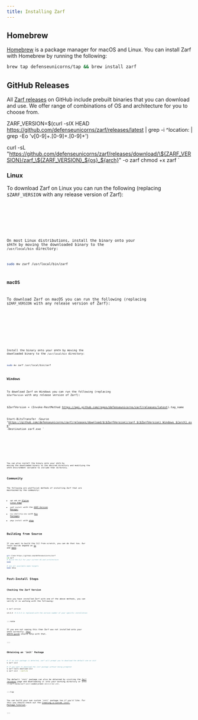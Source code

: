 ```yaml
---
title: Installing Zarf
---
```



## Homebrew

[Homebrew](https://brew.sh) is a package manager for macOS and Linux. You can install Zarf with Homebrew by running the following:

```bash
brew tap defenseunicorns/tap && brew install zarf
```

## GitHub Releases

All [Zarf releases](https://github.com/defenseunicorns/zarf/releases) on GitHub include prebuilt binaries that you can download and use. We offer range of combinations of OS and architecture for you to choose from.

ZARF_VERSION=$(curl -sIX HEAD https://github.com/defenseunicorns/zarf/releases/latest | grep -i ^location: | grep -Eo 'v[0-9]+.[0-9]+.[0-9]+')

curl -sL "https://github.com/defenseunicorns/zarf/releases/download/\${ZARF_VERSION}/zarf_\${ZARF_VERSION}_${os}_${arch}" -o zarf
chmod +x zarf
`

### Linux

To download Zarf on Linux you can run the following (replacing `$ZARF_VERSION` with any release version of Zarf):

<Tabs>
<TabItem label="x86-64">
<Code code={downloadScript("Linux", "amd64")} lang="bash" />
</TabItem>
<TabItem label="ARM64">
<Code code={downloadScript("Linux", "arm64")} lang="bash" />
</TabItem>
</Tabs>

On most Linux distributions, install the binary onto your `$PATH` by moving the downloaded binary to the `/usr/local/bin` directory:

```bash
sudo mv zarf /usr/local/bin/zarf
```

### macOS

To download Zarf on macOS you can run the following (replacing `$ZARF_VERSION` with any release version of Zarf):

<Tabs>
<TabItem label="Intel">
<Code code={downloadScript("Darwin", "amd64")} lang="zsh" />
</TabItem>
<TabItem label="Apple Silicon">
<Code code={downloadScript("Darwin", "arm64")} lang="zsh" />
</TabItem>
</Tabs>

Install the binary onto your `$PATH` by moving the downloaded binary to the `/usr/local/bin` directory:

```bash
sudo mv zarf /usr/local/bin/zarf
```

### Windows

To download Zarf on Windows you can run the following (replacing `$ZarfVersion` with any release version of Zarf):

$ZarfVersion = (Invoke-RestMethod https://api.github.com/repos/defenseunicorns/zarf/releases/latest).tag_name

Start-BitsTransfer -Source "https://github.com/defenseunicorns/zarf/releases/download/$($ZarfVersion)/zarf_$($ZarfVersion)_Windows_${arch}.exe" -Destination zarf.exe
`

<Tabs>
<TabItem label="x86-64">
<Code code={downloadPowerShellScript("amd64")} lang="powershell" />
</TabItem>
<TabItem label="Windows">
<Code code={downloadPowerShellScript("arm64")} lang="powershell" />
</TabItem>
</Tabs>

You can also install the binary onto your `$PATH` by moving the downloaded binary to the desired directory and modifying the `$PATH` environment variable to include that directory.

## Community

The following are unofficial methods of installing Zarf that are maintained by the community:

- `apk add` on [Alpine Linux Edge](https://pkgs.alpinelinux.org/package/edge/testing/x86_64/zarf)
- `asdf install` with the [ASDF Version Manager](https://github.com/defenseunicorns/asdf-zarf)
- `nix-shell`/`nix-env` with [Nix Packages](https://search.nixos.org/packages?channel=23.05&show=zarf&from=0&size=50&sort=relevance&type=packages&query=zarf)
- `pkgx install` with [pkgx](https://pkgx.dev/pkgs/zarf.dev/)

## Building from Source

If you want to build the CLI from scratch, you can do that too. Our local builds depend on [Go](https://golang.org/doc/install) and [make](https://www.gnu.org/software/make/).

```bash
git clone https://github.com/defenseunicorns/zarf
cd zarf
# build the CLI for your current OS and architecture
make

# see all available make targets
make help
```

## Post-Install Steps

### Checking the Zarf Version

Once you have installed Zarf with one of the above methods, you can verify it is working with the following:

```bash
$ zarf version

vX.X.X  # X.X.X is replaced with the version number of your specific installation
```

:::note

If you are not seeing this then Zarf was not installed onto your `$PATH` correctly. [This $PATH guide](https://zwbetz.com/how-to-add-a-binary-to-your-path-on-macos-linux-windows/) should help with that.

:::

### Obtaining an 'init' Package

```bash
# if no init package is detected, zarf will prompt you to download the default one on init
$ zarf init

# if you want to download the init package without being prompted
$ zarf tools download-init
$ zarf init --confirm
```

The default 'init' package can also be obtained by visiting the [Zarf releases](https://github.com/defenseunicorns/zarf/releases) page and downloading it into your working directory or into `~/.zarf-cache/zarf-init-<amd64|arm64>-vX.X.X.tar.zst`.

:::tip

You can build your own custom 'init' package too if you'd like. For this you should check out the [Creating a Custom 'init' Package Tutorial](/tutorials/8-custom-init-packages).

:::
